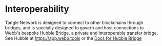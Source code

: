 # Interoperability

Tangle Network is designed to connect to other blockchains through bridges, and is specially designed to govern and host connections to Webb's bespoke Hubble Bridge, a private and interoperable transfer bridge.
See Hubble at https://app.webb.tools or the [Docs for Hubble Bridge](/docs/projects/hubble-bridge/overview)
